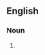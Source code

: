 {{also|yoctoampères|yocto-amperes}}
==English==

===Noun===
{{head|en|noun form}}

# {{plural of|en|yoctoampere}}